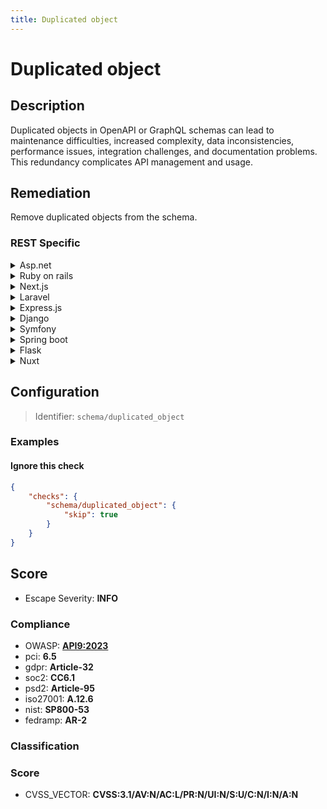 ```yaml
---
title: Duplicated object
---
```


# Duplicated object

## Description

Duplicated objects in OpenAPI or GraphQL schemas can lead to maintenance difficulties, increased complexity, data inconsistencies, performance issues, integration challenges, and documentation problems. This redundancy complicates API management and usage.


## Remediation

Remove duplicated objects from the schema.



### REST Specific

<details>
    <summary>Asp.net</summary>

In ASP.NET, ensure that your models and controllers are designed with a single responsibility principle to avoid duplication. Use inheritance or partial classes to share common properties.

</details>

<details>
    <summary>Ruby on rails</summary>

In Ruby on Rails, use concerns or modules to encapsulate shared logic and DRY up your codebase.

</details>

<details>
    <summary>Next.js</summary>

In Next.js, create reusable API handlers and utility functions to prevent duplication in your API routes.

</details>

<details>
    <summary>Laravel</summary>

In Laravel, use Eloquent's relationships, traits, and service classes to avoid duplication in your models and controllers.

</details>

<details>
    <summary>Express.js</summary>

In Express.js, use middleware and modular routing to encapsulate common functionality and avoid duplication.

</details>

<details>
    <summary>Django</summary>

In Django, use abstract base classes and mixins to share common fields and methods across models.

</details>

<details>
    <summary>Symfony</summary>

In Symfony, use traits and inheritance to share common functionality between different classes.

</details>

<details>
    <summary>Spring boot</summary>

In Spring Boot, use @Component and @Service annotations to create shared beans and avoid duplication.

</details>

<details>
    <summary>Flask</summary>

In Flask, use Blueprints to create modular endpoints and shared utility functions to reduce duplication.

</details>

<details>
    <summary>Nuxt</summary>

In Nuxt.js, use mixins and plugins to share common functionality across components and pages.

</details>

## Configuration

> Identifier: `schema/duplicated_object`



### Examples



#### Ignore this check

```json
{
    "checks": {
        "schema/duplicated_object": {
            "skip": true
        }
    }
}
```




## Score

- Escape Severity: **<span className="info-severityom">INFO</span>**

### Compliance

- OWASP: **[API9:2023](https://github.com/OWASP/API-Security/blob/master/editions/2023/en/0xa9-improper-inventory-management.md)**
- pci: **6.5**
- gdpr: **Article-32**
- soc2: **CC6.1**
- psd2: **Article-95**
- iso27001: **A.12.6**
- nist: **SP800-53**
- fedramp: **AR-2**

### Classification






### Score

- CVSS_VECTOR: **CVSS:3.1/AV:N/AC:L/PR:N/UI:N/S:U/C:N/I:N/A:N**


